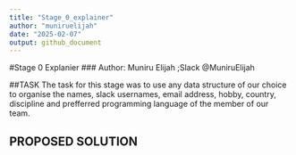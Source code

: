 ```yaml
---
title: "Stage_0_explainer"
author: "muniruelijah"
date: "2025-02-07"
output: github_document
---
```

#Stage 0 Explanier 
### Author: Muniru Elijah ;Slack @MuniruElijah 

##TASK
The task for this stage was to use any data structure of our choice to organise the names, slack usernames, email address, hobby, country, discipline and prefferred programming language of the member of our team. 

## PROPOSED SOLUTION 



